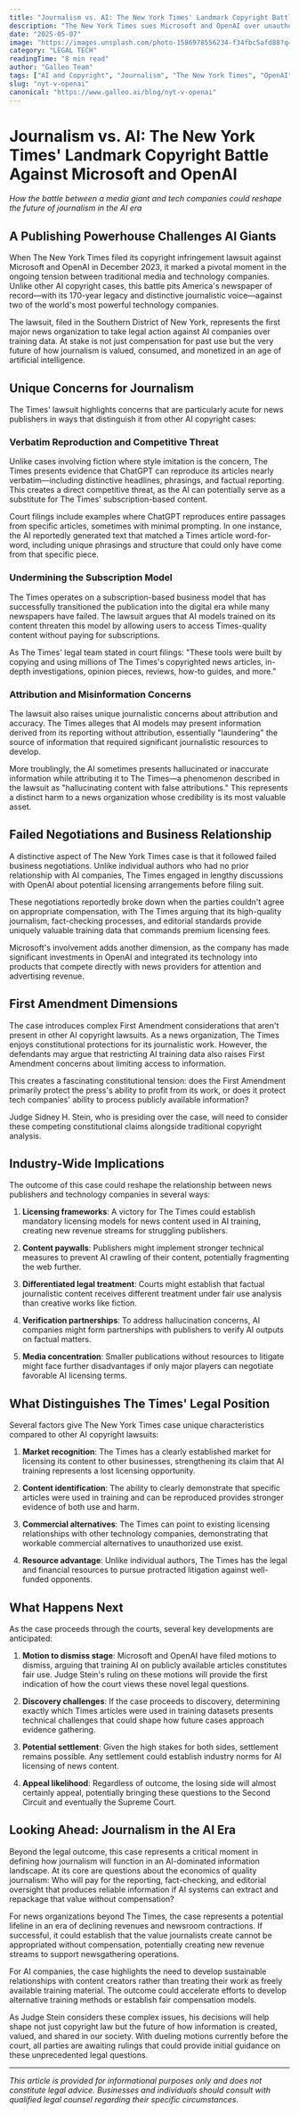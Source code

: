 ```yaml
---
title: "Journalism vs. AI: The New York Times' Landmark Copyright Battle Against Microsoft and OpenAI"
description: "The New York Times sues Microsoft and OpenAI over unauthorized AI training on its articles—raising critical questions about copyright, journalism, and the future of information."
date: "2025-05-07"
image: "https://images.unsplash.com/photo-1586978556234-f34fbc5afd88?q=80&w=2026&auto=format&fit=crop&ixlib=rb-4.1.0&ixid=M3wxMjA3fDB8MHxwaG90by1wYWdlfHx8fGVufDB8fHx8fA%3D%3D"
category: "LEGAL TECH"
readingTime: "8 min read"
author: "Galleo Team"
tags: ["AI and Copyright", "Journalism", "The New York Times", "OpenAI", "Microsoft", "Legal Tech", "Fair Use", "Training Data"]
slug: "nyt-v-openai"
canonical: "https://www.galleo.ai/blog/nyt-v-openai"
---
```


# Journalism vs. AI: The New York Times' Landmark Copyright Battle Against Microsoft and OpenAI

*How the battle between a media giant and tech companies could reshape the future of journalism in the AI era*

## A Publishing Powerhouse Challenges AI Giants

When The New York Times filed its copyright infringement lawsuit against Microsoft and OpenAI in December 2023, it marked a pivotal moment in the ongoing tension between traditional media and technology companies. Unlike other AI copyright cases, this battle pits America's newspaper of record—with its 170-year legacy and distinctive journalistic voice—against two of the world's most powerful technology companies.

The lawsuit, filed in the Southern District of New York, represents the first major news organization to take legal action against AI companies over training data. At stake is not just compensation for past use but the very future of how journalism is valued, consumed, and monetized in an age of artificial intelligence.

## Unique Concerns for Journalism

The Times' lawsuit highlights concerns that are particularly acute for news publishers in ways that distinguish it from other AI copyright cases:

### Verbatim Reproduction and Competitive Threat

Unlike cases involving fiction where style imitation is the concern, The Times presents evidence that ChatGPT can reproduce its articles nearly verbatim—including distinctive headlines, phrasings, and factual reporting. This creates a direct competitive threat, as the AI can potentially serve as a substitute for The Times' subscription-based content.

Court filings include examples where ChatGPT reproduces entire passages from specific articles, sometimes with minimal prompting. In one instance, the AI reportedly generated text that matched a Times article word-for-word, including unique phrasings and structure that could only have come from that specific piece.

### Undermining the Subscription Model

The Times operates on a subscription-based business model that has successfully transitioned the publication into the digital era while many newspapers have failed. The lawsuit argues that AI models trained on its content threaten this model by allowing users to access Times-quality content without paying for subscriptions.

As The Times' legal team stated in court filings: "These tools were built by copying and using millions of The Times's copyrighted news articles, in-depth investigations, opinion pieces, reviews, how-to guides, and more."

### Attribution and Misinformation Concerns

The lawsuit also raises unique journalistic concerns about attribution and accuracy. The Times alleges that AI models may present information derived from its reporting without attribution, essentially "laundering" the source of information that required significant journalistic resources to develop.

More troublingly, the AI sometimes presents hallucinated or inaccurate information while attributing it to The Times—a phenomenon described in the lawsuit as "hallucinating content with false attributions." This represents a distinct harm to a news organization whose credibility is its most valuable asset.

## Failed Negotiations and Business Relationship

A distinctive aspect of The New York Times case is that it followed failed business negotiations. Unlike individual authors who had no prior relationship with AI companies, The Times engaged in lengthy discussions with OpenAI about potential licensing arrangements before filing suit.

These negotiations reportedly broke down when the parties couldn't agree on appropriate compensation, with The Times arguing that its high-quality journalism, fact-checking processes, and editorial standards provide uniquely valuable training data that commands premium licensing fees.

Microsoft's involvement adds another dimension, as the company has made significant investments in OpenAI and integrated its technology into products that compete directly with news providers for attention and advertising revenue.

## First Amendment Dimensions

The case introduces complex First Amendment considerations that aren't present in other AI copyright lawsuits. As a news organization, The Times enjoys constitutional protections for its journalistic work. However, the defendants may argue that restricting AI training data also raises First Amendment concerns about limiting access to information.

This creates a fascinating constitutional tension: does the First Amendment primarily protect the press's ability to profit from its work, or does it protect tech companies' ability to process publicly available information?

Judge Sidney H. Stein, who is presiding over the case, will need to consider these competing constitutional claims alongside traditional copyright analysis.

## Industry-Wide Implications

The outcome of this case could reshape the relationship between news publishers and technology companies in several ways:

1. **Licensing frameworks**: A victory for The Times could establish mandatory licensing models for news content used in AI training, creating new revenue streams for struggling publishers.

2. **Content paywalls**: Publishers might implement stronger technical measures to prevent AI crawling of their content, potentially fragmenting the web further.

3. **Differentiated legal treatment**: Courts might establish that factual journalistic content receives different treatment under fair use analysis than creative works like fiction.

4. **Verification partnerships**: To address hallucination concerns, AI companies might form partnerships with publishers to verify AI outputs on factual matters.

5. **Media concentration**: Smaller publications without resources to litigate might face further disadvantages if only major players can negotiate favorable AI licensing terms.

## What Distinguishes The Times' Legal Position

Several factors give The New York Times case unique characteristics compared to other AI copyright lawsuits:

1. **Market recognition**: The Times has a clearly established market for licensing its content to other businesses, strengthening its claim that AI training represents a lost licensing opportunity.

2. **Content identification**: The ability to clearly demonstrate that specific articles were used in training and can be reproduced provides stronger evidence of both use and harm.

3. **Commercial alternatives**: The Times can point to existing licensing relationships with other technology companies, demonstrating that workable commercial alternatives to unauthorized use exist.

4. **Resource advantage**: Unlike individual authors, The Times has the legal and financial resources to pursue protracted litigation against well-funded opponents.

## What Happens Next

As the case proceeds through the courts, several key developments are anticipated:

1. **Motion to dismiss stage**: Microsoft and OpenAI have filed motions to dismiss, arguing that training AI on publicly available articles constitutes fair use. Judge Stein's ruling on these motions will provide the first indication of how the court views these novel legal questions.

2. **Discovery challenges**: If the case proceeds to discovery, determining exactly which Times articles were used in training datasets presents technical challenges that could shape how future cases approach evidence gathering.

3. **Potential settlement**: Given the high stakes for both sides, settlement remains possible. Any settlement could establish industry norms for AI licensing of news content.

4. **Appeal likelihood**: Regardless of outcome, the losing side will almost certainly appeal, potentially bringing these questions to the Second Circuit and eventually the Supreme Court.

## Looking Ahead: Journalism in the AI Era

Beyond the legal outcome, this case represents a critical moment in defining how journalism will function in an AI-dominated information landscape. At its core are questions about the economics of quality journalism: Who will pay for the reporting, fact-checking, and editorial oversight that produces reliable information if AI systems can extract and repackage that value without compensation?

For news organizations beyond The Times, the case represents a potential lifeline in an era of declining revenues and newsroom contractions. If successful, it could establish that the value journalists create cannot be appropriated without compensation, potentially creating new revenue streams to support newsgathering operations.

For AI companies, the case highlights the need to develop sustainable relationships with content creators rather than treating their work as freely available training material. The outcome could accelerate efforts to develop alternative training methods or establish fair compensation models.

As Judge Stein considers these complex issues, his decisions will help shape not just copyright law but the future of how information is created, valued, and shared in our society. With dueling motions currently before the court, all parties are awaiting rulings that could provide initial guidance on these unprecedented legal questions.

---

*This article is provided for informational purposes only and does not constitute legal advice. Businesses and individuals should consult with qualified legal counsel regarding their specific circumstances.*
